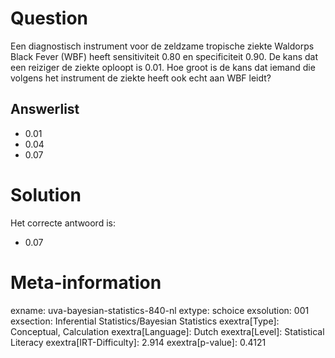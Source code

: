 Question
========

Een diagnostisch instrument voor de zeldzame tropische ziekte Waldorps
Black Fever (WBF) heeft sensitiviteit 0.80 en specificiteit 0.90. De
kans dat een reiziger de ziekte oploopt is 0.01. Hoe groot is de kans
dat iemand die volgens het instrument de ziekte heeft ook echt aan WBF
leidt?


Answerlist
----------

* 0.01
* 0.04
* 0.07

Solution
========

Het correcte antwoord is: 

* 0.07

Meta-information
================
exname: uva-bayesian-statistics-840-nl
extype: schoice
exsolution: 001
exsection: Inferential Statistics/Bayesian Statistics
exextra[Type]: Conceptual, Calculation
exextra[Language]: Dutch
exextra[Level]: Statistical Literacy
exextra[IRT-Difficulty]: 2.914
exextra[p-value]: 0.4121
